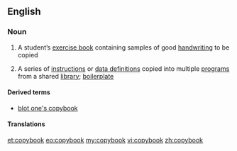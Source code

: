 ==English==

===Noun===
{{wikipedia}}
{{en-noun}}

# A student’s [[exercise book]] containing samples of good [[handwriting]] to be copied
# {{computing}} A series of [[instruction]]s or [[data definition]]s copied into multiple [[program]]s from a shared [[library]]; [[boilerplate]]

====Derived terms====
* [[blot one's copybook]]

====Translations====
{{trans-see|student's exercise book|exercise book}}

[[et:copybook]]
[[eo:copybook]]
[[my:copybook]]
[[vi:copybook]]
[[zh:copybook]]